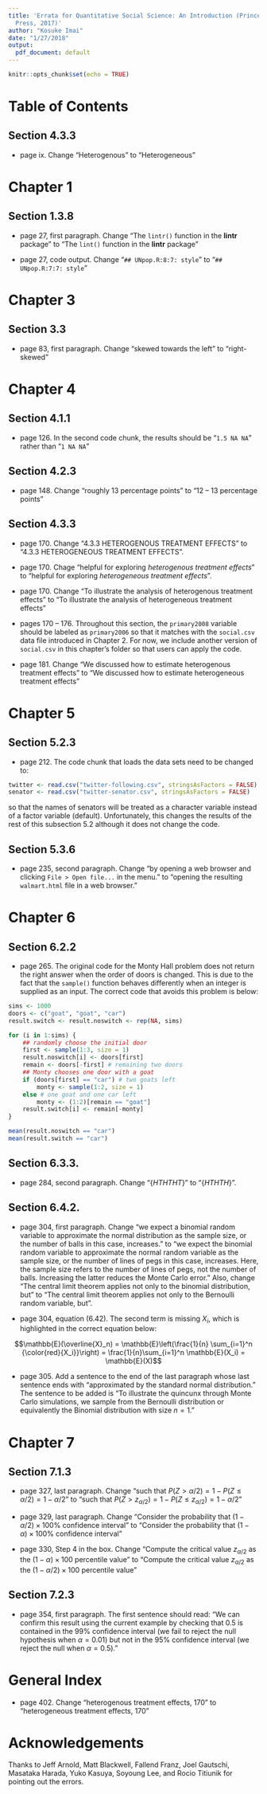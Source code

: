```yaml
---
title: 'Errata for Quantitative Social Science: An Introduction (Princeton University
  Press, 2017)'
author: "Kosuke Imai"
date: "1/27/2018"
output:
  pdf_document: default
---
```


```r
knitr::opts_chunk$set(echo = TRUE)
```

# Table of Contents

## Section 4.3.3

* page ix. Change "Heterogenous" to "Heterogeneous"

# Chapter 1

## Section 1.3.8

* page 27, first paragraph. Change "The `lintr()` function in the **lintr** package" to "The `lint()` function in the **lintr** package"

* page 27, code output. Change "`## UNpop.R:8:7: style`" to "`## UNpop.R:7:7: style`"

# Chapter 3

## Section 3.3

* page 83, first paragraph. Change "skewed towards the left" to "right-skewed"

# Chapter 4

## Section 4.1.1

* page 126. In the second code chunk, the results should be "`1.5 NA NA`" rather than "`1 NA NA`"

## Section 4.2.3

* page 148. Change "roughly 13 percentage points" to "12 -- 13 percentage points"

## Section 4.3.3

* page 170. Change "4.3.3 HETEROGENOUS TREATMENT EFFECTS" to "4.3.3 HETEROGENEOUS TREATMENT EFFECTS".  

* page 170. Chage "helpful for exploring *heterogenous treatment effects*" to "helpful for exploring *heterogeneous treatment effects*".  

* page 170. Change "To illustrate the analysis of heterogenous treatment effects" to "To illustrate the analysis of heterogeneous treatment effects"

* pages 170 -- 176. Throughout this section, the `primary2008` variable should be labeled as `primary2006` so that it matches with the `social.csv` data file introduced in Chapter 2.  For now, we include another version of `social.csv` in this chapter's folder so that users can apply the code.

* page 181. Change "We discussed how to estimate heterogenous treatment effects" to "We discussed how to estimate heterogeneous treatment effects"

# Chapter 5

## Section 5.2.3

* page 212. The code chunk that loads the data sets need to be changed to:

```r
twitter <- read.csv("twitter-following.csv", stringsAsFactors = FALSE)
senator <- read.csv("twitter-senator.csv", stringsAsFactors = FALSE)
```

so that the names of senators will be treated as a character variable instead of a factor variable (default).  Unfortunately, this changes the results of the rest of this subsection 5.2 although it does not change the code.

## Section 5.3.6

* page 235, second paragraph. Change "by opening a web browser and clicking `File > Open file...` in the menu." to "opening the resulting `walmart.html` file in a web browser."

# Chapter 6

## Section 6.2.2

* page 265. The original code for the Monty Hall problem does not return the right answer when the order of doors is changed.  This is due to the fact that the `sample()` function behaves differently when an integer is supplied as an input.  The correct code that avoids this problem is below:

```r
sims <- 1000
doors <- c("goat", "goat", "car")
result.switch <- result.noswitch <- rep(NA, sims)

for (i in 1:sims) {
    ## randomly choose the initial door
    first <- sample(1:3, size = 1)
    result.noswitch[i] <- doors[first]
    remain <- doors[-first] # remaining two doors
    ## Monty chooses one door with a goat
    if (doors[first] == "car") # two goats left
        monty <- sample(1:2, size = 1)
    else # one goat and one car left
        monty <- (1:2)[remain == "goat"]
    result.switch[i] <- remain[-monty]
}

mean(result.noswitch == "car")
mean(result.switch == "car")
```

## Section 6.3.3.

* page 284, second paragraph. Change "$\{HTHTHT\}$" to "$\{HTHTH\}$".

## Section 6.4.2.

* page 304, first paragraph. Change "we expect a binomial random variable to approximate the normal distribution as the sample size, or the number of balls in this case, increases." to "we expect the binomial random variable to approximate the normal random variable as the sample size, or the number of lines of pegs in this case, increases.  Here, the sample size refers to the number of lines of pegs, not the number of balls.  Increasing the latter reduces the Monte Carlo error."  Also, change "The central limit theorem applies not only to the binomial distribution, but" to "The central limit theorem applies not only to the Bernoulli random variable, but".  

* page 304, equation (6.42).  The second term is missing $X_i$, which is highlighted in the correct equation below:

$$\mathbb{E}(\overline{X}_n) = \mathbb{E}\left(\frac{1}{n} \sum_{i=1}^n {\color{red}{X_i}}\right)  = \frac{1}{n}\sum_{i=1}^n \mathbb{E}(X_i) = \mathbb{E}(X)$$

* page 305.  Add a sentence to the end of the last paragraph whose last sentence ends with "approximated by the standard normal distribution."  The sentence to be added is "To illustrate the quincunx through Monte Carlo simulations, we sample from the Bernoulli distribution or equivalently the Binomial distribution with size $n=1$."


# Chapter 7

## Section 7.1.3

* page 327, last paragraph. Change "such that $P(Z > \alpha/2) = 1 - P(Z \leq \alpha / 2) = 1 - \alpha/2$" to "such that $P(Z > z_{\alpha/2}) = 1 - P(Z \leq z_{\alpha/2}) = 1- \alpha/2$"

* page 329, last paragraph. Change "Consider the probability that $(1 - \alpha/2) \times 100\%$ confidence interval" to "Consider the probability that $(1 - \alpha) \times 100\%$ confidence interval"

* page 330, Step 4 in the box. Change "Compute the critical value $z_{\alpha/2}$ as the $(1 - \alpha) \times 100$ percentile value" to "Compute the critical value $z_{\alpha/2}$ as the $(1 - \alpha/2) \times 100$ percentile value"

## Section 7.2.3

* page 354, first paragraph.  The first sentence should read: "We can confirm this result using the current example by checking that 0.5 is contained in the 99% confidence interval (we fail to reject the null hypothesis when $\alpha = 0.01$) but not in the 95% confidence interval (we reject the null when $\alpha = 0.5$)."

# General Index

* page 402. Change "heterogenous treatment effects, 170" to "heterogeneous treatment effects, 170"

# Acknowledgements

Thanks to Jeff Arnold, Matt Blackwell, Fallend Franz, Joel Gautschi, Masataka Harada, Yuko Kasuya, Soyoung Lee, and Rocio Titiunik for pointing out the errors. 